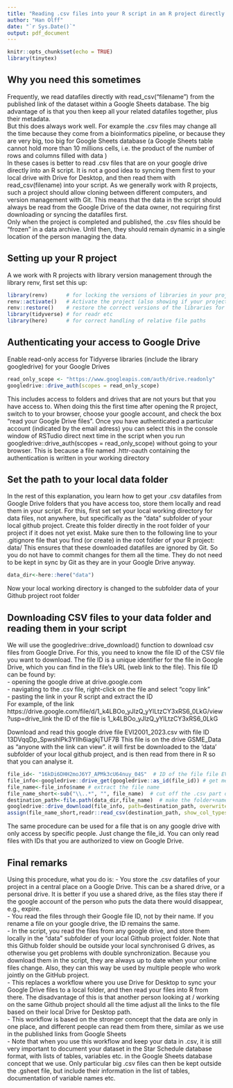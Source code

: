 ```yaml
---
title: "Reading .csv files into your R script in an R project directly from Google Drive"
author: "Han Olff"
date: "`r Sys.Date()`"
output: pdf_document
---
```


```r
knitr::opts_chunk$set(echo = TRUE)
library(tinytex)
```

## Why you need this sometimes
Frequently, we read datafiles directly with read_csv("filename") from the published link of the dataset within a Google Sheets database. The big advantage of is that you then keep all your related datafiles together, plus their metadata.   
But this does always work well. For example the .csv files may change all the time because they come from a bioinformatics pipeline, or because they are very big, too big for Google Sheets database (a Google Sheets table cannot hold more than 10 millions cells, i.e. the product of the number of rows and columns filled with data )  
In these cases is better to read .csv files that are on your google drive directly into an R script.  It is not a good idea to  syncing them first to your local drive with Drive for Desktop, and then read them with read_csv(filename) into your script. As we generally work with R projects, such a project should allow cloning between different computers, and version management with Git. This means that the data in the script should always be read from the Google Drive of the data owner, not requiring first downloading or syncing the datafiles first.   
Only when the project is completed and published, the .csv files should be "frozen" in a data archive. Until then, they should remain dynamic in a single location of the person managing the data. 

## Setting up your R project
A we work with R projects with library version management through the library renv, first set this up: 

```r
library(renv)      # for locking the versions of libraries in your project
renv::activate()   # Activate the project (also showing if your project needs Git synchronizing)
renv::restore()    # restore the correct versions of the libraries for this project
library(tidyverse) # for readr etc
library(here)      # for correct handling of relative file paths
```

## Authenticating your access to Google Drive
Enable read-only access for Tidyverse libraries (include the library googledrive) for your Google Drives 
```r
read_only_scope <- "https://www.googleapis.com/auth/drive.readonly"
googledrive::drive_auth(scopes = read_only_scope)
```
This includes access to folders and drives that are not yours but that you have access to. 
When doing this the first time after opening the R project,  switch to  to your browser, choose your google account, and check the box "read your Google Drive files". Once you have authenticated a particular account (indicated by the email adress) you can select this in the console window of RSTudio direct next time in the script when you run googledrive::drive_auth(scopes = read_only_scope) without going to your browser. This is because a  file named .httr-oauth containing the authentication is written in your working directory 

## Set the path to your local data folder
In the rest of this explanation, you learn how to get your .csv datafiles from Google Drive folders that you have access too, store them locally and read them in your script. For this, first set set your local working directory for data files, not anywhere, but specifically as the "data" subfolder of your local github project. Create this folder directly in the root folder of your project if it does not yet exist. 
Make sure then to the following line to your .gitignore file that you find (or create) in the root folder of your R project:
data/ 
This ensures that these downloaded datafiles are ignored by Git. So you do not have to commit changes for them all the time. They do not need to be kept in sync by Git as they are in your Google Drive anyway. 

```r
data_dir<-here::here("data")
```
Now your local working directory is changed to the subfolder data of your Github project root folder

## Downloading CSV files to your data folder and reading them in your script 
We will use the googledrive::drive_download() function to download csv files from Google Drive. For this, you need to know the file ID of the CSV file you want to download. The file ID is a unique identifier for the file in Google Drive, which you can find in the file's URL (web link to the file). This file ID can be found by:   
- opening the google drive at drive.google.com  
- navigating to the .csv file, right-click on the file and select "copy link"   
- pasting the link in your R script  and extract the ID  
For example, of the link
https://drive.google.com/file/d/1_k4LBOo_yJlzQ_yYlLtzCY3xRS6_0LkG/view?usp=drive_link
the ID of the file is 1_k4LBOo_yJlzQ_yYlLtzCY3xRS6_0LkG


Download and read this google drive file EVI2001_2023.csv with file ID 13DVqqDp_SpwshIPk3YIIh6iagkjTUF7B
This file is on the drive GSME_Data as "anyone with the link can view". 
it will first be downloaded to the 'data' subfolder  of your local github project, and is then read from there in R  so that you can analyse it. 

```r
file_id<- "16kDi6DHH2moJ6Y7_APMk3cU64nuy_04S"  # ID of the file file EVI2001_2023.csv on Google Drive
file_info<-googledrive::drive_get(googledrive::as_id(file_id)) # get metadata
file_name<-file_info$name # extract the file name
file_name_short<-sub("\\..*", "", file_name)  # cut off the .csv part of the name
destination_path<-file.path(data_dir,file_name)  # make the folder+name path
googledrive::drive_download(file_info, path=destination_path, overwrite = TRUE) # download the file
assign(file_name_short,readr::read_csv(destination_path, show_col_types = FALSE)) #read the file in your script as a dataframe (tibble)
```
The same procedure can be used for a file that is on any google drive with only access by specific people. Just change the file_id. 
You can only read files with IDs that you are authorized to view on Google Drive. 

## Final remarks
Using this procedure, what you do is: 
- You store the .csv datafiles of your project in a central place on a Google Drive. This can be a shared drive, or a personal drive. It is better if you use a shared drive, as the files stay there if the google account of the person who puts the data there would disappear, e.g., expire.   
- You read the files through their Google file ID, not by their name. If you rename a file on your google drive, the ID remains the same.   
- In the script, you read the files from any google drive, and store them locally in the "data" subfolder of your local Github project folder. Note that this Github folder should be outside your local synchronised G drives, as otherwise you get problems with double synchronization. Because you download them in the script, they are always up to date when your online files change. Also, they can this way be used by multiple people who work jointly on the GitHub project.   
- This replaces a workflow where you use Drive for Desktop to sync your Google Drive files to a local folder, and then read your files into R from there. The disadvantage of this is that another person looking at / working on the same Github project should all the time adjust all the links to the file based on their local Drive for Desktop path.   
- This workflow is based on the stronger concept that the data are only in one place, and different people can read them from there, similar as we use in the published links from Google Sheets  
- Note that when you use this workflow and keep your data in .csv, it is still very important to document your dataset in the Star Schedule database format, with lists of tables, variables etc. in the Google Sheets database concept that we use. Only particular big .csv files can then be kept outside the .gsheet file, but include their information in the list of tables, documentation of variable names etc.  


